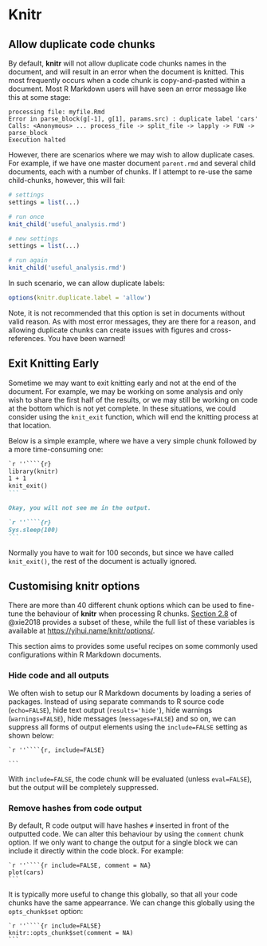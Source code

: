 # Knitr


## Allow duplicate code chunks

<!--- https://stackoverflow.com/questions/36868287/purl-within-knit-duplicate-label-error/47065392#47065392 --->

By default, **knitr** will not allow duplicate code chunks names in the document, and will result in an error when the document is knitted. This most frequently occurs when a code chunk is copy-and-pasted within a document. Most R Markdown users will have seen an error message like this at some stage:

```
processing file: myfile.Rmd
Error in parse_block(g[-1], g[1], params.src) : duplicate label 'cars'
Calls: <Anonymous> ... process_file -> split_file -> lapply -> FUN -> parse_block
Execution halted
```

However, there are scenarios where we may wish to allow duplicate cases. For example, if we have one master document `parent.rmd` and several child documents, each with a number of chunks. If I attempt to re-use the same child-chunks, however, this will fail:

```r
# settings
settings = list(...)

# run once
knit_child('useful_analysis.rmd')

# new settings
settings = list(...)

# run again
knit_child('useful_analysis.rmd')
```

In such scenario, we can allow duplicate labels:

```r
options(knitr.duplicate.label = 'allow')
```

Note, it is not recommended that this option is set in documents without valid reason. As with most error messages, they are there for a reason, and allowing duplicate chunks can create issues with figures and cross-references. You have been warned!



## Exit Knitting Early

Sometime we may want to exit knitting early and not at the end of the document. For example, we may be working on some analysis and only wish to share the first half of the results, or we may still be working on code at the bottom which is not yet complete. In these situations, we could consider using the `knit_exit` function, which will end the knitting process at that location.

Below is a simple example, where we have a very simple chunk followed by a more time-consuming one:

````md
`r ''````{r}
library(knitr)
1 + 1
knit_exit()
```

Okay, you will not see me in the output.

`r ''````{r}
Sys.sleep(100)
```
````

Normally you have to wait for 100 seconds, but since we have called `knit_exit()`, the rest of the document is actually ignored.

## Customising knitr options

There are more than 40 different chunk options which can be used to fine-tune the behaviour of **knitr** when processing R chunks. [Section 2.8](https://bookdown.org/yihui/rmarkdown/r-code.html) of @xie2018 provides a subset of these, while the full list of these variables is available at [https://yihui.name/knitr/options/](https://yihui.name/knitr/options/).

This section aims to provides some useful recipes on some commonly used configurations within R Markdown documents.

### Hide code and all outputs

We often wish to setup our R Markdown documents by loading a series of packages. Instead of using separate commands to R source code (`echo=FALSE`), hide text output (`results='hide'`), hide warnings (`warnings=FALSE`), hide messages (`messages=FALSE`) and so on, we can suppress all forms of output elements using the `include=FALSE` setting as shown below:

````
`r ''````{r, include=FALSE}

```
````

With `include=FALSE`, the code chunk will be evaluated (unless `eval=FALSE`), but the output will be completely suppressed.

### Remove hashes from code output

<!--- https://stackoverflow.com/questions/15081212/remove-hashes-in-r-output-from-r-markdown-and-knitr --->

By default, R code output will have hashes `#` inserted in front of the outputted code. We can alter this behaviour by using the `comment` chunk option. If we only want to change the output for a single block we can include it directly within the code block. For example:

````
`r ''````{r include=FALSE, comment = NA}
plot(cars)
```
````

It is typically more useful to change this globally, so that all your code chunks have the same appearrance. We can change this globally using the `opts_chunk$set` option:

````
`r ''````{r include=FALSE}
knitr::opts_chunk$set(comment = NA)
```
````


